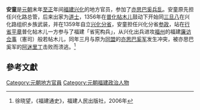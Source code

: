 '''安童'''是[[元朝|元朝]]末年[[至正|至正]]年间[[福建|福建]][[兴化路|兴化]]的地方官员，参加了[[亦思巴奚兵乱|亦思巴奚兵乱]]。安童原先担任兴化路总管，后来出家为[[道士|道士]]，1356年在[[普化帖木儿|普化帖木儿]]鼓动下开始同[[三旦八|三旦八]]在兴化路组织乡族武装，并在1359年自立[[兴化分省|兴化分省]]，安童担任兴化分省[[参政|参政]]，站在[[行省|行省]][[平章|平章]]普化帖木儿一方参与了福建「省宪构兵」，从兴化出兵进攻[[福州|福州]]的福建[[廉访|廉访]][[佥事|佥事]]（憲司）般若帖木儿，同年三月与原为[[同盟|同盟]]的[[亦思巴奚军|亦思巴奚军]]发生冲突，被亦思巴奚军的[[阿迷里丁|阿迷里丁]]击败而溃逃。<ref name="《福建通史》">徐晓望，《福建通史》，福建人民出版社，2006年</ref>

==參考文獻==
<div class="references-small">
<references></references>
</div>

[[Category:元朝地方官員|Category:元朝地方官員]]
[[Category:元朝福建政治人物|Category:元朝福建政治人物]]